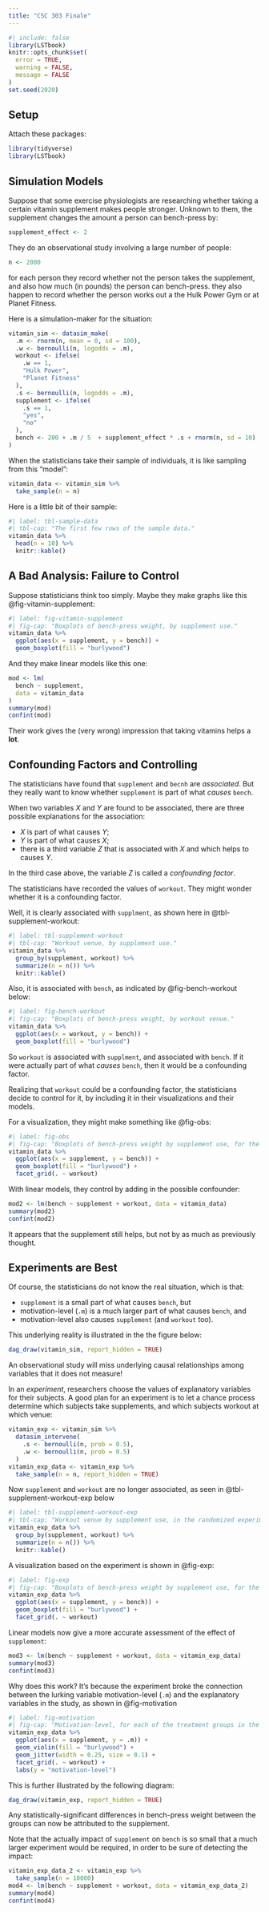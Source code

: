 ```yaml
---
title: "CSC 303 Finale"
---
```


```r
#| include: false
library(LSTbook)
knitr::opts_chunk$set(
  error = TRUE,
  warning = FALSE,
  message = FALSE
)
set.seed(2020)
```

## Setup

Attach these packages:

```r
library(tidyverse)
library(LSTbook)
```

## Simulation Models


Suppose that some exercise physiologists are researching whether taking a certain vitamin supplement makes people stronger.  Unknown to them, the supplement changes the amount a person can bench-press by:

```r
supplement_effect <- 2
```


They do an observational study involving a large number of people:

```r
n <- 2000
```

for each person they record whether not the person takes the supplement, and also how much (in pounds) the person can bench-press.  they also happen to record whether the person works out a the Hulk Power Gym or at Planet Fitness.

Here is a simulation-maker for the situation:


```r
vitamin_sim <- datasim_make(
  .m <- rnorm(n, mean = 0, sd = 100),
  .w <- bernoulli(n, logodds = .m),
  workout <- ifelse(
    .w == 1,
    "Hulk Power",
    "Planet Fitness"
  ),
  .s <- bernoulli(n, logodds = .m),
  supplement <- ifelse(
    .s == 1,
    "yes",
    "no"
  ),
  bench <- 200 + .m / 5  + supplement_effect * .s + rnorm(n, sd = 10)
)
```

When the statisticians take their sample of individuals, it is like sampling from this "model":

```r
vitamin_data <- vitamin_sim %>% 
  take_sample(n = n)
```

Here is a little bit of their sample:

```r
#| label: tbl-sample-data
#| tbl-cap: "The first few rows of the sample data."
vitamin_data %>% 
  head(n = 10) %>% 
  knitr::kable()
```

## A Bad Analysis:  Failure to Control

Suppose statisticians think too simply.  Maybe they make graphs like this @fig-vitamin-supplement:

```r
#| label: fig-vitamin-supplement
#| fig-cap: "Boxplots of bench-press weight, by supplement use."
vitamin_data %>% 
  ggplot(aes(x = supplement, y = bench)) +
  geom_boxplot(fill = "burlywood")
```

And they make linear models like this one:


```r
mod <- lm(
  bench ~ supplement,
  data = vitamin_data
)
summary(mod)
confint(mod)
```

Their work gives the (very wrong) impression that taking vitamins helps a **lot**.

## Confounding Factors and Controlling

The statisticians have found that `supplement` and `becnh` are *associated*.  But they really want to know whether `supplement` is part of what *causes* `bench`.

When two variables $X$ and $Y$ are found to be associated, there are three possible explanations for the association:

* $X$ is part of what causes $Y$;
* $Y$ is part of what causes $X$;
* there is a third variable $Z$ that is associated with $X$ and which helps to causes $Y$.

In the third case above, the variable $Z$ is called a *confounding factor*.

The statisticians have recorded the values of `workout`.  They might wonder whether it is a confounding factor.

Well, it is clearly associated with `supplment`, as shown here in @tbl-supplement-workout:

```r
#| label: tbl-supplement-workout
#| tbl-cap: "Workout venue, by supplement use."
vitamin_data %>% 
  group_by(supplement, workout) %>% 
  summarize(n = n()) %>% 
  knitr::kable()
```

Also, it is associated with `bench`, as indicated by @fig-bench-workout below:

```r
#| label: fig-bench-workout
#| fig-cap: "Boxplots of bench-press weight, by workout venue."
vitamin_data %>% 
  ggplot(aes(x = workout, y = bench)) +
  geom_boxplot(fill = "burlywood")
```

So `workout` is associated with `supplment`, and associated with `bench`.  If it were actually part of what *causes* `bench`, then it would be a confounding factor.

Realizing that `workout` could be a confounding factor, the statisticians decide to control for it, by including it in their visualizations and their models.

For a visualization, they might make something like @fig-obs:

```r
#| label: fig-obs
#| fig-cap: "Boxplots of bench-press weight by supplement use, for the two workout venues, in the observational study."
vitamin_data %>% 
  ggplot(aes(x = supplement, y = bench)) +
  geom_boxplot(fill = "burlywood") +
  facet_grid(. ~ workout)
```
With linear models, they control by adding in the possible confounder:

```r
mod2 <- lm(bench ~ supplement + workout, data = vitamin_data)
summary(mod2)
confint(mod2)
```

It appears that the supplement still helps, but not by as much as previously thought.


## Experiments are Best

Of course, the statisticians do not know the real situation, which is that:

* `supplement` is a small part of what causes `bench`, but
* motivation-level (`.m`) is a much larger part of what causes `bench`, and
* motivation-level also causes `supplement` (and `workout` too).

This underlying reality is illustrated in the the figure below:

```r
dag_draw(vitamin_sim, report_hidden = TRUE)
```


An observational study will miss underlying causal relationships among variables that it does not measure!

In an *experiment*, researchers choose the values of explanatory variables for their subjects.  A good plan for an experiment is to let a chance process determine which subjects take supplements, and which subjects workout at which venue:

```r
vitamin_exp <- vitamin_sim %>% 
  datasim_intervene(
    .s <- bernoulli(n, prob = 0.5),
    .w <- bernoulli(n, prob = 0.5)
  )
vitamin_exp_data <- vitamin_exp %>% 
  take_sample(n = n, report_hidden = TRUE)
```

Now `supplement` and `workout` are no longer associated, as seen in @tbl-supplement-workout-exp below

```r
#| label: tbl-supplement-workout-exp
#| tbl-cap: "Workout venue by supplement use, in the randomized experiment."
vitamin_exp_data %>% 
  group_by(supplement, workout) %>% 
  summarize(n = n()) %>% 
  knitr::kable()
```

A visualization based on the experiment is shown in @fig-exp:

```r
#| label: fig-exp
#| fig-cap: "Boxplots of bench-press weight by supplement use, for the two workout venues, in the experiment."
vitamin_exp_data %>% 
  ggplot(aes(x = supplement, y = bench)) +
  geom_boxplot(fill = "burlywood") +
  facet_grid(. ~ workout)
```

Linear models now give a more accurate assessment of the effect of `supplement`:

```r
mod3 <- lm(bench ~ supplement + workout, data = vitamin_exp_data)
summary(mod3)
confint(mod3)
```

Why does this work?  It's because the experiment broke the connection between the lurking variable motivation-level (`.m`) and the explanatory variables in the study, as shown in @fig-motivation

```r
#| label: fig-motivation
#| fig-cap: "Motivation-level, for each of the treatment groups in the experiment."
vitamin_exp_data %>% 
  ggplot(aes(x = supplement, y = .m)) +
  geom_violin(fill = "burlywood") +
  geom_jitter(width = 0.25, size = 0.1) +
  facet_grid(. ~ workout) +
  labs(y = "motivation-level")
```

This is further illustrated by the following diagram:

```r
dag_draw(vitamin_exp, report_hidden = TRUE)
```


Any statistically-significant differences in bench-press weight between the groups can now be attributed to the supplement.

Note that the actually impact of `supplement` on `bench` is so small that a much larger experiment would be required, in order to be sure of detecting the impact:

```r
vitamin_exp_data_2 <- vitamin_exp %>% 
  take_sample(n = 10000)
mod4 <- lm(bench ~ supplement + workout, data = vitamin_exp_data_2)
summary(mod4)
confint(mod4)
```


